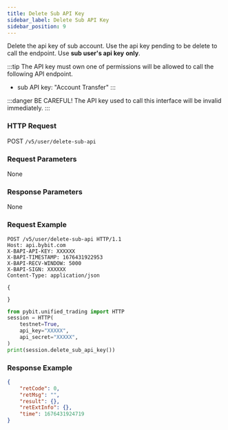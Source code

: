 ```yaml
---
title: Delete Sub API Key
sidebar_label: Delete Sub API Key
sidebar_position: 9
---
```


Delete the api key of sub account. Use the api key pending to be delete to call the endpoint. Use **sub user's api key** **only**.

:::tip
The API key must own one of permissions will be allowed to call the following API endpoint.
* sub API key: "Account Transfer"
:::

:::danger
BE CAREFUL! The API key used to call this interface will be invalid immediately.
:::

### HTTP Request
POST `/v5/user/delete-sub-api`

### Request Parameters
None

### Response Parameters
None

### Request Example

<Tabs groupId="programming-languages">
<TabItem value="http" label="HTTP">

```http
POST /v5/user/delete-sub-api HTTP/1.1
Host: api.bybit.com
X-BAPI-API-KEY: XXXXXX
X-BAPI-TIMESTAMP: 1676431922953
X-BAPI-RECV-WINDOW: 5000
X-BAPI-SIGN: XXXXXX
Content-Type: application/json

{

}
```

</TabItem>
<TabItem value="python" label="Python">

```python
from pybit.unified_trading import HTTP
session = HTTP(
    testnet=True,
    api_key="XXXXX",
    api_secret="XXXXX",
)
print(session.delete_sub_api_key())
```

</TabItem>
</Tabs>

### Response Example

```json
{
    "retCode": 0,
    "retMsg": "",
    "result": {},
    "retExtInfo": {},
    "time": 1676431924719
}
```

